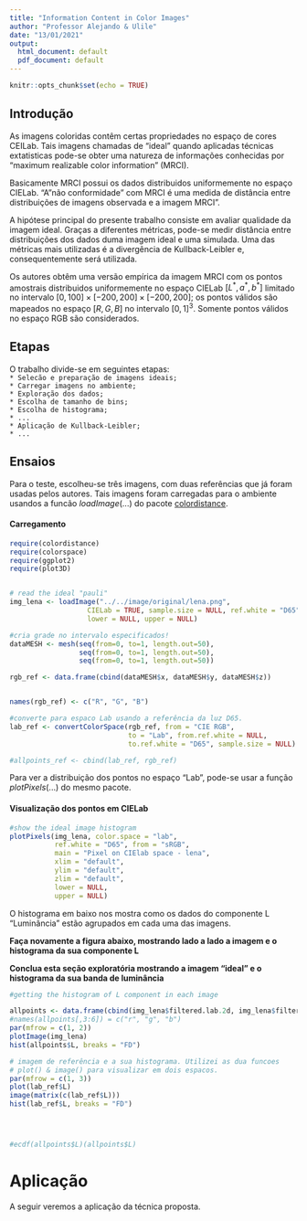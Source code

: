 ```yaml
---
title: "Information Content in Color Images"
author: "Professor Alejando & Ulile"
date: "13/01/2021"
output:
  html_document: default
  pdf_document: default
---
```


```r
knitr::opts_chunk$set(echo = TRUE)
```

## Introdução

As imagens coloridas contêm certas propriedades no espaço de cores CEILab. Tais imagens chamadas de "ideal" quando aplicadas técnicas extatisticas pode-se obter uma natureza de informações conhecidas por "maximum realizable color information" (MRCI).

Basicamente MRCI possui os dados distribuidos uniformemente no espaço CIELab. "A "não conformidade" com MRCI é uma medida de distância entre distribuições de imagens observada e a imagem MRCI".

A hipótese principal do presente trabalho consiste em avaliar qualidade da imagem ideal. Graças a diferentes métricas, pode-se medir distância entre distribuições dos dados duma imagem ideal e uma simulada. Uma das métricas mais utilizadas é a divergência de Kullback-Leibler e, consequentemente será utilizada.

Os autores obtêm uma versão empírica da imagem MRCI com os pontos amostrais distribuidos uniformemente no espaço CIELab $[L^*, a^*, b^*]$ limitado no intervalo $[0,100]\times [−200,200]\times [−200,200]$; os pontos válidos são mapeados no espaço $[R, G, B]$ no intervalo $[0, 1]^3$. Somente pontos válidos no espaço RGB são considerados.

## Etapas  
   
O trabalho divide-se em seguintes etapas:   
`* Selecão e preparação de imagens ideais;`     
`* Carregar imagens no ambiente;`   
`* Exploração dos dados;`   
`* Escolha de tamanho de bins;`   
`* Escolha de histograma;`   
`* ...`   
`* Aplicação de Kullback-Leibler;`   
``* ...``   

## Ensaios

Para o teste, escolheu-se três imagens, com duas referências que já foram usadas pelos autores. Tais imagens foram carregadas para o ambiente usandos a funcão $loadImage(...)$ do pacote [colordistance]([https://cran.r-project.org/web/packages/colordistance/vignettes/color-spaces.html]).

#### Carregamento
```r
require(colordistance)
require(colorspace)
require(ggplot2)
require(plot3D)


# read the ideal "pauli"
img_lena <- loadImage("../../image/original/lena.png", 
                   CIELab = TRUE, sample.size = NULL, ref.white = "D65",
                   lower = NULL, upper = NULL)

#cria grade no intervalo especificados!
dataMESH <- mesh(seq(from=0, to=1, length.out=50),
                 seq(from=0, to=1, length.out=50),
                 seq(from=0, to=1, length.out=50))

rgb_ref <- data.frame(cbind(dataMESH$x, dataMESH$y, dataMESH$z))


names(rgb_ref) <- c("R", "G", "B")

#converte para espaco Lab usando a referência da luz D65.
lab_ref <- convertColorSpace(rgb_ref, from = "CIE RGB", 
                             to = "Lab", from.ref.white = NULL,
                             to.ref.white = "D65", sample.size = NULL)

#allpoints_ref <- cbind(lab_ref, rgb_ref)
```

Para ver a distribuição dos pontos no espaço "Lab", pode-se usar a função $plotPixels(...)$ do mesmo pacote.

#### Visualização dos pontos em CIELab
```r
#show the ideal image histogram
plotPixels(img_lena, color.space = "lab",
           ref.white = "D65", from = "sRGB",
           main = "Pixel on CIElab space - lena",
           xlim = "default",
           ylim = "default",
           zlim = "default", 
           lower = NULL,
           upper = NULL)
```

O histograma em baixo nos mostra como os dados do componente L "Luminância" estão agrupados em cada uma das imagens.

**Faça novamente a figura abaixo, mostrando lado a lado a imagem e o histograma da sua componente L**

**Conclua esta seção exploratória mostrando a imagem "ideal" e o histograma da sua banda de luminância**

```r
#getting the histogram of L component in each image

allpoints <- data.frame(cbind(img_lena$filtered.lab.2d, img_lena$filtered.rgb.2d))
#names(allpoints[,3:6]) = c("r", "g", "b")
par(mfrow = c(1, 2))
plotImage(img_lena)
hist(allpoints$L, breaks = "FD")

# imagem de referência e a sua histograma. Utilizei as dua funcoes
# plot() & image() para visualizar em dois espacos.
par(mfrow = c(1, 3))
plot(lab_ref$L)
image(matrix(c(lab_ref$L)))
hist(lab_ref$L, breaks = "FD")




#ecdf(allpoints$L)(allpoints$L)
```

# Aplicação

A seguir veremos a aplicação da técnica proposta.

